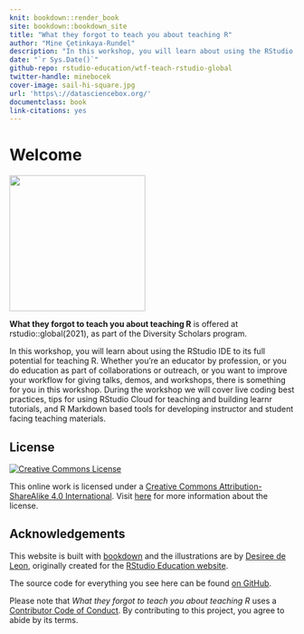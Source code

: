 ```yaml
---
knit: bookdown::render_book
site: bookdown::bookdown_site
title: "What they forgot to teach you about teaching R"
author: "Mine Çetinkaya-Rundel"
description: "In this workshop, you will learn about using the RStudio IDE to its full potential for teaching R. Whether you’re an educator by profession, or you do education as part of collaborations or outreach, or you want to improve your workflow for giving talks, demos, and workshops, there is something for you in this workshop. During the workshop we will cover live coding best practices, tips for using RStudio Cloud for teaching and building learnr tutorials, and R Markdown based tools for developing instructor and student facing teaching materials."
date: "`r Sys.Date()`"
github-repo: rstudio-education/wtf-teach-rstudio-global
twitter-handle: minebocek
cover-image: sail-hi-square.jpg
url: 'https\://datasciencebox.org/'
documentclass: book
link-citations: yes
---
```


# Welcome {.unnumbered}

![](sail-hi-square.jpg){.cover width="240"}

**What they forgot to teach you about teaching R** is offered at rstudio::global(2021), as part of the Diversity Scholars program.

In this workshop, you will learn about using the RStudio IDE to its full potential for teaching R.
Whether you're an educator by profession, or you do education as part of collaborations or outreach, or you want to improve your workflow for giving talks, demos, and workshops, there is something for you in this workshop.
During the workshop we will cover live coding best practices, tips for using RStudio Cloud for teaching and building learnr tutorials, and R Markdown based tools for developing instructor and student facing teaching materials.

## License {.unnumbered}

<a rel="license" href="https://creativecommons.org/licenses/by-sa/4.0/"><img src="https://licensebuttons.net/l/by-sa/4.0/88x31.png" alt="Creative Commons License" style="border-width:0"/></a>

This online work is licensed under a [Creative Commons Attribution-ShareAlike 4.0 International](https://creativecommons.org/licenses/by-sa/4.0/).
Visit [here](https://github.com/rstudio-education/datascience-box/blob/master/LICENSE.md) for more information about the license.

## Acknowledgements {.unnumbered}

This website is built with [bookdown](https://bookdown.org/) and the illustrations are by [Desiree de Leon](https://desiree.rbind.io/), originally created for the [RStudio Education website](https://education.rstudio.com/).

The source code for everything you see here can be found [on GitHub](https://github.com/rstudio-education/wtf-teach-rstudio-global).

Please note that *What they forgot to teach you about teaching R* uses a [Contributor Code of Conduct](https://contributor-covenant.org/version/2/0/CODE_OF_CONDUCT.html).
By contributing to this project, you agree to abide by its terms.
